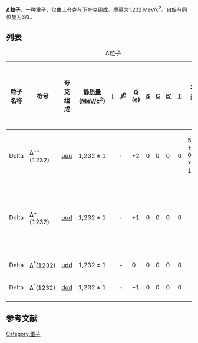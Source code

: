 {{NoteTA|G1=Physics}}
'''Δ粒子'''，一种[[重子|重子]]，仅由[[上夸克|上夸克]]与[[下夸克|下夸克]]组成。质量为1,232 MeV/c<sup>2</sup>。自旋与同位旋为3/2。

== 列表 ==
{| class="wikitable sortable" style="text-align: center;"
|+Δ粒子
|-
! class=unsortable|粒子名称
! 符号
! class=unsortable|夸克<br />组成
! [[静质量|静质量]] ([[电子伏|MeV]]/[[光速|c]]<sup>2</sup>)
! width="50"|[[同位旋|I]]
! width="50"|[[总角动量|J]]<sup>[[宇称|P]]</sup>
! width="50"|[[電荷|Q]] ([[元电荷|e]])
! width="50"|[[奇异数|S]]
! width="50"|[[粲数|C]]
! width="50"|[[底数|B']]
! width="50"|[[頂數|T]]
! [[平均寿命|平均寿命]] (s)
! class=unsortable|常规衰变方式
|- style="height:40px"
|align="left"| Delta
| Δ<sup>++</sup>(1232)
| [[上夸克|u]][[上夸克|u]][[上夸克|u]]
| 1,232 ± 1
| {{frac|3|2}}
| {{frac|3|2}}<sup>+</sup>
| +2
| 0
| 0
| 0
| 0
| 5.58 ± 0.09 × 10<sup>−24</sup>
| p<sup>+</sup> + π<sup>+</sup>
|- style="height:40px"
|align="left"| Delta
| Δ<sup>+</sup>(1232)
| [[上夸克|u]][[上夸克|u]][[下夸克|d]]
| 1,232 ± 1
| {{frac|3|2}}
| {{frac|3|2}}<sup>+</sup>
| +1
| 0
| 0
| 0
| 0
| {{nowrap|5.58 ± 0.09 × 10<sup>−24</sup>}}
| π<sup>+</sup> + n<sup>⁰</sup> <br> 
或π<sup>⁰</sup> + p<sup>+</sup>
|- style="height:40px"
|align="left"| Delta
| Δ<sup>⁰</sup>(1232)
| [[上夸克|u]][[下夸克|d]][[下夸克|d]]
| 1,232 ± 1
| {{frac|3|2}}
| {{frac|3|2}}<sup>+</sup>
| 0
| 0
| 0
| 0
| 0
| {{nowrap|5.58 ± 0.09 × 10<sup>−24</sup>}}
| 
|- style="height:40px"
|align="left"| Delta
| Δ<sup>⁻</sup>(1232)
| [[下夸克|d]][[下夸克|d]][[下夸克|d]]
| 1,232 ± 1
| {{frac|3|2}}
| {{frac|3|2}}<sup>+</sup>
| −1
| 0
| 0
| 0
| 0
| {{nowrap|5.58 ± 0.09 × 10<sup>−24</sup>}}
| 
|-
|}

== 参考文献 ==
<references/>


{{Particles}}

[[Category:重子|Category:重子]]